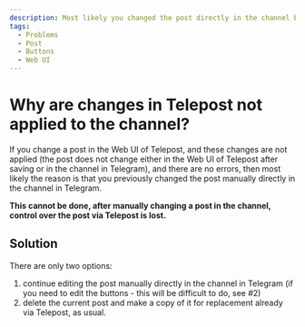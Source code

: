 ```yaml
---
description: Most likely you changed the post directly in the channel before
tags:
  - Problems
  - Post
  - Buttons
  - Web UI
---
```


# Why are changes in Telepost not applied to the channel?

If you change a post in the Web UI of Telepost, and these changes are not applied (the post does not change either in the Web UI of Telepost after saving or in the channel in Telegram), and there are no errors, then most likely the reason is that you previously changed the post manually directly in the channel in Telegram.

**This cannot be done, after manually changing a post in the channel, control over the post via Telepost is lost.**

## Solution

There are only two options:

1. continue editing the post manually directly in the channel in Telegram (if you need to edit the buttons - this will be difficult to do, see #2)
1. delete the current post and make a copy of it for replacement already via Telepost, as usual.
